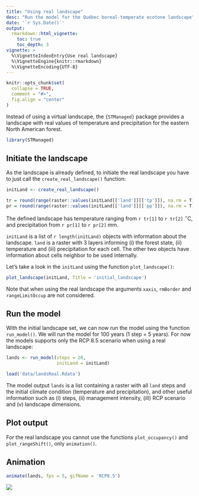 ```yaml
---
title: "Using real landscape"
desc: "Run the model for the Québec boreal-temperate ecotone landscape"
date: '`r Sys.Date()`'
output:
  rmarkdown::html_vignette:
    toc: true
    toc_depth: 3
vignette: >
  %\VignetteIndexEntry{Use real landscape}
  %\VignetteEngine{knitr::rmarkdown}
  %\VignetteEncoding{UTF-8}
---
```


```r
knitr::opts_chunk$set(
  collapse = TRUE,
  comment = "#>",
  fig.align = "center"
)
```

Instead of using a virtual landscape, the `{STManaged}` package provides a landscape with real values of temperature and precipitation for the eastern North American forest.

```r
library(STManaged)
```

## Initiate the landscape

As the landscape is already defined, to initiate the real landscape you have to just call the `create_real_landscape()` function:

```r
initLand <- create_real_landscape()
```

```r
tr = round(range(raster::values(initLand[['land']][['tp']]), na.rm = T), 2)
pr = round(range(raster::values(initLand[['land']][['pp']]), na.rm = T), 2)
```

The defined landscape has temperature ranging from `r tr[1]` to `r tr[2]` $^\circ$C, and precipitation from `r pr[1]` to `r pr[2]` mm.

`initLand` is a list of `r length(initLand)` objects with information about the landscape. `land` is a raster with 3 layers informing (i) the forest state, (ii) temperature and (iii) precipitation for each cell. The other two objects have information about cells neighbor to be used internally.

Let's take a look in the `initLand` using the function `plot_landscape()`:

```r
plot_landscape(initLand, Title = 'initial_landscape')
```

Note that when using the real landscape the arguments `xaxis`, `rmBorder` and `rangeLimitOccup` are not considered.


## Run the model

With the initial landscape set, we can now run the model using the function `run_model()`.
We will run the model for 100 years (1 step = 5 years). For now the models supports only the RCP 8.5 scenario when using a real landscape:

```r
lands <- run_model(steps = 20,
                   initLand = initLand)
```

```r
load('data/landsReal.Rdata')
```

The model output `lands` is a list containing a raster with all `land` steps and the initial climate condition (temperature and precipitation), and other useful information such as (i) steps, (ii) management intensity, (iII) RCP scenario and (v) landscape dimensions.


## Plot output

For the real landscape you cannot use the functions `plot_occupancy()` and `plot_rangeShift()`, only `animation()`.

## Animation

```r
animate(lands, fps = 5, gifName = 'RCP8.5')
```

![](img/RCP8.5.gif)

